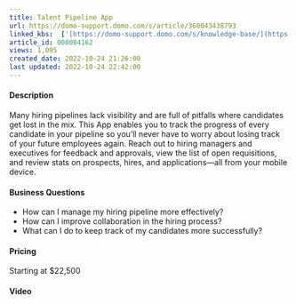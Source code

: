 ```yaml
---
title: Talent Pipeline App
url: https://domo-support.domo.com/s/article/360043438793
linked_kbs:  ['[https://domo-support.domo.com/s/knowledge-base/](https://domo-support.domo.com/s/knowledge-base/)', '[https://domo-support.domo.com/s/](https://domo-support.domo.com/s/)', '[https://domo-support.domo.com/s/topic/0TO5w000000ZampGAC](https://domo-support.domo.com/s/topic/0TO5w000000ZampGAC)', '[https://domo-support.domo.com/s/topic/0TO5w000000Zan9GAC](https://domo-support.domo.com/s/topic/0TO5w000000Zan9GAC)', '[https://domo-support.domo.com/s/article/360043438793](https://domo-support.domo.com/s/article/360043438793)', '[https://domo-support.domo.com/s/topic/0TO5w000000Zan9GAC/available-apps](https://domo-support.domo.com/s/topic/0TO5w000000Zan9GAC/available-apps)', '[https://domo-support.domo.com/s/article/360043429933](https://domo-support.domo.com/s/article/360043429933)', '[https://domo-support.domo.com/s/article/360043429953](https://domo-support.domo.com/s/article/360043429953)', '[https://domo-support.domo.com/s/article/360042925494](https://domo-support.domo.com/s/article/360042925494)', '[https://domo-support.domo.com/s/article/360043429913](https://domo-support.domo.com/s/article/360043429913)', '[https://domo-support.domo.com/s/article/4408174643607](https://domo-support.domo.com/s/article/4408174643607)', '[https://domo-support.domo.com/s/login/](https://domo-support.domo.com/s/login/)']
article_id: 000004162
views: 1,095
created_date: 2022-10-24 21:26:00
last updated: 2022-10-24 22:42:00
---
```




#### Description


Many hiring pipelines lack visibility and are full of pitfalls where candidates get lost in the mix. This App enables you to track the progress of every candidate in your pipeline so you’ll never have to worry about losing track of your future employees again. Reach out to hiring managers and executives for feedback and approvals, view the list of open requisitions, and review stats on prospects, hires, and applications—all from your mobile device.


#### Business Questions


* How can I manage my hiring pipeline more effectively?
* How can I improve collaboration in the hiring process?
* What can I do to keep track of my candidates more successfully?


#### Pricing


Starting at $22,500 


#### Video




 

